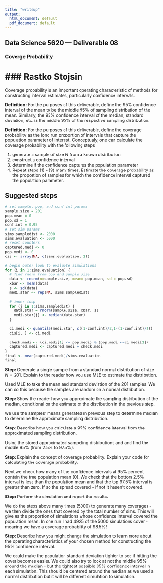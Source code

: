 ```yaml
---
title: "writeup"
output:
  html_document: default
  pdf_document: default
---
```


## Data Science 5620 --- Deliverable 08
### Coverge Probability
### Rastko Stojsin
====================

Coverage probability is an important operating characteristic of methods
for constructing interval estimates, particularly confidence intervals.

**Definition:** For the purposes of this deliverable, define the 95%
confidence interval of the mean to be the middle 95% of sampling
distribution of the mean. Similarly, the 95% confidence interval of the
median, standard deviation, etc. is the middle 95% of the respective
sampling distribution.

**Definition:** For the purposes of this deliverable, define the
coverage probability as the long run proportion of intervals that
capture the population parameter of interest. Conceptualy, one can
calculate the coverage probability with the following steps

1.  generate a sample of size *N* from a known distribution
2.  construct a confidence interval
3.  determine if the confidence captures the population parameter
4.  Repeat steps (1) - (3) many times. Estimate the coverage probability
    as the proportion of samples for which the confidence interval
    captured the population parameter.

Suggested steps
---------------

```r
# set sample, pop, and conf int params
sample.size = 201
pop.mean = 0
pop.sd = 1
conf.int = 0.95
# set sim params
sims.sampledist <- 2000
sims.evaluation <- 5000
# reset counters
captured.medi <- 0 
pop.medi <- 0
cis <- array(NA, c(sims.evaluation, 2))
  
# begin outer look to evaluate simulations
for (i in 1:sims.evaluation) {
  # find rnorm from pop and sample size
  data <- rnorm(n=sample.size, mean= pop.mean, sd = pop.sd)
  xbar <- mean(data)
  s <- sd(data)
  medi.star <- rep(NA, sims.sampledist)
  
  # inner loop
  for (j in 1:sims.sampledist) {
    data.star = rnorm(sample.size, xbar, s)
    medi.star[j] <- median(data.star)
  }
  
  ci.medi <- quantile(medi.star, c((1-conf.int)/2,1-(1-conf.int)/2))
  cis[i, ] <- ci.medi
  
  check.medi <- (ci.medi[1] <= pop.medi) & (pop.medi <=ci.medi[2])
  captured.medi <- captured.medi + check.medi
}
final <- mean(captured.medi)/sims.evaluation
final
```


**Step:** Generate a single sample from a standard normal distribution
of size *N* = 201. Explain to the reader how you use MLE to estimate the
distribution.

Used MLE to take the mean and standard deviation of the 201 samples. We can do this because the samples are random on a normal distribution.


**Step:** Show the reader how you approximate the sampling distribution
of the median, conditional on the estimate of the distribution in the
previous step.

we use the samples' means generated in previous step to determine median to determine the approximate sampling distribution.


**Step:** Describe how you calculate a 95% confidence interval from the
approximated sampling distribution.

Using the stored approximated sampeling distributions and and find the middle 95% (from 2.5% to 97.5%).


**Step:** Explain the concept of coverage probability. Explain your code
for calculating the coverage probability.

Next we check how many of the confidence intervals at 95% percent contain the true population mean (0). We check that the bottom 2.5% interval is less than the population mean and that the top 97.5% interval is greater than zero. If so the spread covered - if not it hasen't covered.


**Step:** Perform the simulation and report the results.

We do the steps above many times (5000) to generate many coverages - we then divide the ones that covered by the total number of sims. This will give us the proportion of simulations whose confidence interval covered the population mean. In one run I had 4925 of the 5000 simulations cover - meaning we have a coverage probability of 98.5%!


**Step:** Describe how you might change the simulation to learn more
about the operating characteristics of your chosen method for
constructing the 95% confidence interval.

We could make the population standard deviation tighter to see if hitting the cover becomes easier. We could also try to look at not the middle 95% around the median - but the tightest possible 95% confidence interval in each simulation. This should be centered around the median as we used a normal distribution but it will be different simulation to simulation.


